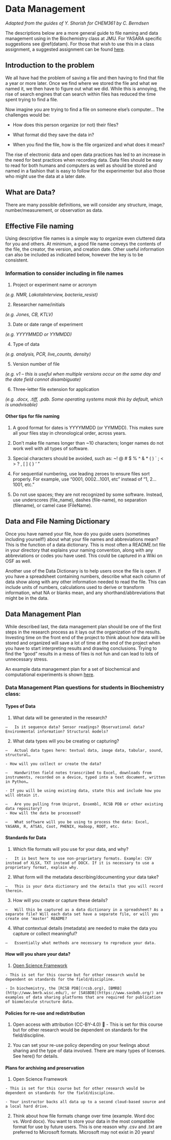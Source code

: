 # Data Management {#manage}

*Adapted from the guides of Y. Shorish for CHEM361 by C. Berndsen*

The descriptions below are a more general guide to file naming and data management using in the Biochemistry class at JMU. For YASARA specific suggestions see \@ref(datam). For those that wish to use this in a class assignment, a suggested assignment can be found [here](https://osf.io/d3esr/).



## Introduction to the problem 

We all have had the problem of saving a file and then having to find that file a year or more later. Once we find where we stored the file and what we named it, we then have to figure out what we did. While this is annoying, the rise of search engines that can search within files has reduced the time spent trying to find a file. 

Now imagine you are trying to find a file on someone else’s computer… 
The challenges would be:

  - How does this person organize (or not) their files?
  
  - What format did they save the data in?
  
  - When you find the file, how is the file organized and what does it mean?

The rise of electronic data and open data practices has led to an increase in the need for best practices when recording data. Data files should be easy to read for both humans and computers as well as should be stored and named in a fashion that is easy to follow for the experimenter but also those who might use the data at a later date. 


## What are Data?

There are many possible definitions, we will consider any structure, image, number/measurement, or observation as data.


## Effective File naming

Using descriptive file names is a simple way to organize even cluttered data for you and others. At minimum, a good file name conveys the contents of the file, the creator, the version, and creation date. Other useful information can also be included as indicated below, however the key is to be consistent. 

### Information to consider including in file names

  1. Project or experiment name or acronym
  
  *(e.g. NMR, LakotaInterview, bacteria_resist)*
  
  2. Researcher name/initials 
  
  *(e.g. Jones, CB, KTLV)*
  
  3. Date or date range of experiment 
  
  *(e.g. YYYYMMDD or YYMMDD)*
  
  4. Type of data
  
  *(e.g. analysis, PCR, live_counts, density)*
  
  5. Version number of file 
  
  *(e.g. v1 – this is useful when multiple versions occur on the same day and the date field cannot disambiguate)*
  
  6. Three-letter file extension for application 
  
  *(e.g. .docx, .tiff, .pdb. Some operating systems mask this by default, which is unadvisable)*

#### Other tips for file naming

  1. A good format for dates is YYYYMMDD (or YYMMDD). This makes sure all your files stay in chronological order, across years.
  
  2. Don’t make file names longer than ~10 characters; longer names do not work well with all types of software.
  
  3. Special characters should be avoided, such as: ~! @ # $ % ^ & * ( ) ` ; < > ? , [ ] { } ‘ ”
  
  4. For sequential numbering, use leading zeroes to ensure files sort properly. For example, use “0001, 0002…1001, etc” instead of “1, 2…1001, etc.”
  
  5. Do not use spaces; they are not recognized by some software. Instead, use underscores (file_name), dashes (file-name), no separation (filename), or camel case (FileName).
  

## Data and File Naming Dictionary

Once you have named your file, how do you guide users (sometimes including yourself!) about what your file names and abbreviations mean? This is the function of a data dictionary. This is most often a README.txt file in your directory that explains your naming convention, along with any abbreviations or codes you have used. This could be captured in a Wiki on OSF as well. 

Another use of the Data Dictionary is to help users once the file is open. If you have a spreadsheet containing numbers, describe what each column of data show along with any other information needed to read the file. This can include units of numbers, calculations used to derive or transform information, what NA or blanks mean, and any shorthand/abbreviations that might be in the data. 

## Data Management Plan

While described last, the data management plan should be one of the first steps in the research process as it lays out the organization of the results. Investing time on the front end of the project to think about how data will be stored and organized will save a lot of time at the end of the project when you have to start interpreting results and drawing conclusions. Trying to find the “good” results in a mess of files is not fun and can lead to lots of unnecessary stress.

An example data management plan for a set of biochemical and computational experiments is shown [here](https://github.com/CEBerndsen/YASARA-guide/blob/master/docs/DataManagementPlanex.pdf).

### Data Management Plan questions for students in Biochemistry class:

#### Types of Data

  1. What data will be generated in the research?
  
    –	Is it sequence data? Sensor readings? Observational data? Environmental information? Structural models?
    
  2. What data types will you be creating or capturing?
  
    –	Actual data types here: textual data, image data, tabular, sound, structural…
    
    - How will you collect or create the data?
    
    –	Handwritten field notes transcribed to Excel, downloads from instruments, recorded on a device, typed into a text document, written in Python…
    
    - If you will be using existing data, state this and include how you will obtain it.
    
    –	Are you pulling from Uniprot, Ensembl, RCSB PDB or other existing data repository? 
    - How will the data be processed?
    
    –	What software will you be using to process the data: Excel, YASARA, R, ATSAS, Coot, PHENIX, Hadoop, ROOT, etc.


#### Standards for Data

  1. Which file formats will you use for your data, and why?
  
    -	It is best here to use non-proprietary formats. Example: CSV instead of XLSX, TXT instead of DOCX. If it is necessary to use a proprietary format, explain why.
    
  2. What form will the metadata describing/documenting your data take?
  
    –	This is your data dictionary and the details that you will record therein. 
    
  3. How will you create or capture these details?
  
    –	Will this be captured as a data dictionary in a spreadsheet? As a separate file? Will each data set have a separate file, or will you create one ‘master’ README?  
    
  4. What contextual details (metadata) are needed to make the data you capture or collect meaningful?
  
    –	Essentially what methods are necessary to reproduce your data.


#### How will you share your data?

  1. [Open Science Framework](osf.io)
  
    - This is set for this course but for other research would be dependent on standards for the field/discipline.
    
    - In biochemistry, the [RCSB PDB](rcsb.org), [BMRB](http://www.bmrb.wisc.edu/), or [SASBDB](https://www.sasbdb.org/) are examples of data sharing platforms that are required for publication of biomolecule structure data.


#### Policies for re-use and redistribution

  1. Open access with attribution (CC-BY-4.0) 
  
    -	This is set for this course but for other research would be dependent on standards for the field/discipline.
    
  2. You can set your re-use policy depending on your feelings about sharing and the type of data involved. There are many types of licenses. See here() for details.


#### Plans for archiving and preservation

  1. 	Open Science Framework
  
    - This is set for this course but for other research would be dependent on standards for the field/discipline.
    
    - Your instructor backs all data up to a second cloud-based source and a local hard drive.
    
  2. Think about how file formats change over time (example. Word doc vs. Word docx). You want to store your data in the most compatible format for use by future users. This is one reason why .csv and .txt are preferred to Microsoft formats. Microsoft may not exist in 20 years!




